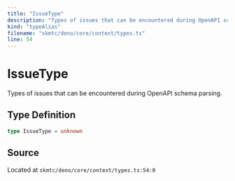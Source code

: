 ```yaml
---
title: "IssueType"
description: "Types of issues that can be encountered during OpenAPI schema parsing."
kind: "typeAlias"
filename: "skmtc/deno/core/context/types.ts"
line: 54
---
```


# IssueType

Types of issues that can be encountered during OpenAPI schema parsing.

## Type Definition

```typescript
type IssueType = unknown
```

## Source

Located at `skmtc/deno/core/context/types.ts:54:0`
